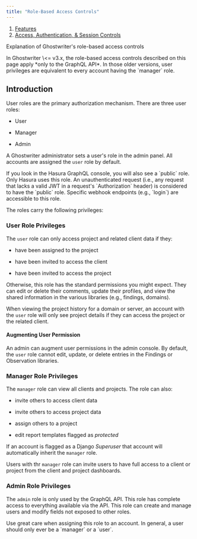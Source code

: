 ```yaml
---
title: "Role-Based Access Controls"
---
```


1. [Features](/features)
2. [Access, Authentication, & Session Controls](/features/access-authentication-and-session-controls)

Explanation of Ghostwriter's role-based access controls

<Check>
In Ghostwriter \<= v3.x, the role-based access controls described on this page apply *only to the GraphQL API*. In those older versions, user privileges are equivalent to every account having the `manager` role.
</Check>

## Introduction

User roles are the primary authorization mechanism. There are three user roles:

* User

* Manager

* Admin

A Ghostwriter administrator sets a user's role in the admin panel. All accounts are assigned the `user` role by default.

<Info>
If you look in the Hasura GraphQL console, you will also see a `public` role. Only Hasura uses this role. An unauthenticated request (i.e., any request that lacks a valid JWT in a request's `Authorization` header) is considered to have the `public` role. Specific webhook endpoints (e.g., `login`) are accessible to this role.
</Info>

The roles carry the following privileges:

### User Role Privileges

The `user` role can only access project and related client data if they:

* have been assigned to the project

* have been invited to access the client

* have been invited to access the project

Otherwise, this role has the standard permissions you might expect. They can edit or delete their comments, update their profiles, and view the shared information in the various libraries (e.g., findings, domains).

When viewing the project history for a domain or server, an account with the `user` role will only see project details if they can access the project or the related client.

#### Augmenting User Permission

An admin can augment user permissions in the admin console. By default, the `user` role cannot edit, update, or delete entries in the Findings or Observation libraries.

### Manager Role Privileges

The `manager` role can view all clients and projects. The role can also:

* invite others to access client data

* invite others to access project data

* assign others to a project

* edit report templates flagged as *protected*

If an account is flagged as a Django *Superuser* that account will automatically inherit the `manager` role.

Users with thr `manager` role can invite users to have full access to a client or project from the client and project dashboards.

### Admin Role Privileges

The `admin` role is only used by the GraphQL API. This role has complete access to everything available via the API. This role can create and manage users and modify fields not exposed to other roles.

<Warning>
Use great care when assigning this role to an account. In general, a user should only ever be a `manager` or a `user`.
</Warning>
